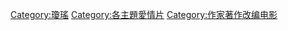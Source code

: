 [[Category:瓊瑤|Category:瓊瑤]]
[[Category:各主題愛情片|Category:各主題愛情片]]
[[Category:作家著作改编电影‎|Category:作家著作改编电影‎]]